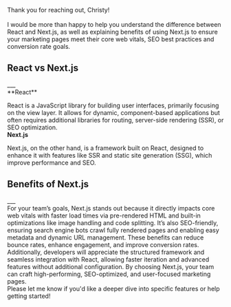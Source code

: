 Thank you for reaching out, Christy! <br/><br/> I would be more than happy to help you understand the difference between React and Next.js, as well as explaining benefits of using Next.js to ensure your marketing pages meet their core web vitals, SEO best practices and conversion rate goals.
<br/>

<h2 className="font-bold text-xl">React vs Next.js</h2>
___
<br/>
**React** 

React is a JavaScript library for building user interfaces, primarily focusing on the view layer. It allows for dynamic, component-based applications but often requires additional libraries for routing, server-side rendering (SSR), or SEO optimization. 
<br/>
**Next.js**

Next.js, on the other hand, is a framework built on React, designed to enhance it with features like SSR and static site generation (SSG), which improve performance and SEO. 
<br/>
<h2 className="font-bold text-xl">Benefits of Next.js</h2>
___
<br/>
For your team’s goals, Next.js stands out because it directly impacts core web vitals with faster load times via pre-rendered HTML and built-in optimizations like image handling and code splitting. It’s also SEO-friendly, ensuring search engine bots crawl fully rendered pages and enabling easy metadata and dynamic URL management. These benefits can reduce bounce rates, enhance engagement, and improve conversion rates. Additionally, developers will appreciate the structured framework and seamless integration with React, allowing faster iteration and advanced features without additional configuration. By choosing Next.js, your team can craft high-performing, SEO-optimized, and user-focused marketing pages. 
<br/>
Please let me know if you'd like a deeper dive into specific features or help getting started!  
